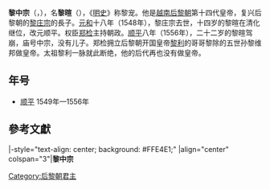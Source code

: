{{About|後黎朝的中宗皇帝|前黎朝的中宗皇帝|前黎中宗}}
{{越南君主
| 名稱=后黎中宗
| 圖像=
| 說明=
| 國號=[[大越|大越]]
| 朝代=[[後黎朝|後黎朝]]
| 時代=[[南北朝_(越南)|南北朝]]
| 在位=1548年—1556年
| 前任=[[後黎莊宗|黎莊宗]]
| 繼任=[[黎英宗|黎英宗]]
| 年號=[[順平_(后黎中宗)|顺平]] 1549年—1556年
| 姓名=黎暄
| 字=
| 尊號=
| 其他稱銜= 
| 別名=黎寵
| 出生=1535年
| 出生地=
| 逝世={{death date and age|1556|1|24|1535||}}
| 逝世地=
| 廟號=中宗
| 諡號=武皇帝
| 陵墓=[[景陵|景陵]]
| 父=黎莊宗
| 母=
| 后=
|}}
'''黎中宗'''（{{vie|v=Lê Trung Tông|hn=黎中宗}}，{{bd|1535年||1556年|3月5日（順平八年正月二十四）<ref>《歷朝憲章類誌》卷二十一·禮儀誌·太廟殿奉事各位</ref>|CatIdx=L黎}}），名'''黎暄'''（{{vie|v=Lê Huyên|hn=黎暄}}），《[[明史|明史]]》称黎宠。他是[[越南|越南]][[后黎朝|后黎朝]]第十四代皇帝，复兴后黎朝的[[後黎莊宗|黎庄宗]]的長子。[[元和_(黎莊宗)|元和]]十八年（1548年），黎庄宗去世，十四岁的黎暄在清化继位，改元顺平。权臣[[郑检|郑检]]主持朝政。[[顺平|顺平]]八年（1556年），二十二岁的黎暄驾崩，庙号中宗，没有儿子。郑检拥立后黎朝开国皇帝[[黎利|黎利]]的哥哥黎除的五世孙黎维邦做皇帝。太祖黎利一脉就此断绝，他的后代再也没有做皇帝。

== 年号 ==
*[[順平_(后黎中宗)|顺平]] 1549年—1556年

==參考文獻==
{{reflist}}

{{start box}}
|-style="text-align: center; background: #FFE4E1;"
|align="center" colspan="3"|'''黎中宗'''
{{s-before|[[後黎莊宗|黎莊宗]]}}
{{s-title|[[越南君主列表#後黎朝後期前半段時期（南朝）|大越帝國皇帝<br />（南朝）]]|1548年—1556年}}
{{s-after|[[黎英宗|黎英宗]]}}
{{s-before|[[後黎莊宗|黎莊宗]]}}
{{s-title|[[越南君主列表#後黎朝後期前半段時期（南朝）|後黎朝君主]]|1548年—1556年}}
{{s-after|[[黎英宗|黎英宗]]}}
{{end box}}

{{後黎朝君主}}

[[Category:后黎朝君主|Category:后黎朝君主]]